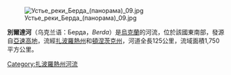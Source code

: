 {{Unreferenced|time=2015-09-22T01:25:55+00:00}}
[[Image:Устье_реки_Берда_(панорама)_09.jpg|right]]

'''別爾達河'''（乌克兰语：Берда，''Berda''）是[[烏克蘭|烏克蘭]]的河流，位於該國東南部，發源自[[亞速高地|亞速高地]]，流經[[扎波羅熱州|扎波羅熱州]]和[[頓涅茨克州|頓涅茨克州]]，河道全長125公里，流域面積1,750平方公里。

{{coord|47|13|45|N|36|29|35|E|display=title}}

{{DEFAULTSORT:Берда}}
[[Category:扎波羅熱州河流|Category:扎波羅熱州河流]]


{{Ukraine-river-stub}}